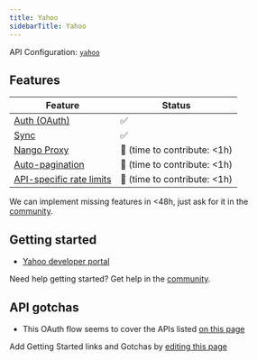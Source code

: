 ```yaml
---
title: Yahoo
sidebarTitle: Yahoo
---
```


API Configuration: [`yahoo`](https://nango.dev/providers.yaml)

## Features

| Feature                                                                          | Status                          |
| -------------------------------------------------------------------------------- | ------------------------------- |
| [Auth (OAuth)](/nango-auth)                                                      | ✅                              |
| [Sync](/nango-sync)                                                              | ✅                              |
| [Nango Proxy](/nango-sync/guides/nango-proxy)                          | 🚫 (time to contribute: &lt;1h) |
| [Auto-pagination](/nango-sync/configuration#auto-pagination)                     | 🚫 (time to contribute: &lt;1h) |
| [API-specific rate limits](/nango-sync/configuration#rate-limits-retry-policies) | 🚫 (time to contribute: &lt;1h) |

<Tip>We can implement missing features in &lt;48h, just ask for it in the [community](https://nango.dev/slack).</Tip>
## Getting started

-   [Yahoo developer portal](https://developer.yahoo.com/)

<Tip>Need help getting started? Get help in the [community](https://nango.dev/slack).</Tip>

## API gotchas

-   This OAuth flow seems to cover the APIs listed [on this page](https://developer.yahoo.com/api)

<Note>Add Getting Started links and Gotchas by [editing this page](https://github.com/nangohq/nango/tree/master/docs-v2/integrations/all/yahoo.mdx)</Note>
